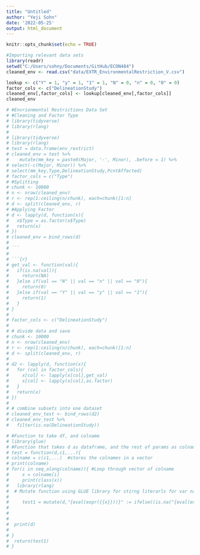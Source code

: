 ```yaml
---
title: "Untitled"
author: "Yeji Sohn"
date: '2022-05-25'
output: html_document
---
```


```r
knitr::opts_chunk$set(echo = TRUE)
```


```r
#Importing relevant data sets
library(readr)
setwd("C:/Users/sohny/Documents/GitHub/ECON484")
cleaned_env <- read.csv("data/EXTR_EnvironmentalRestriction_V.csv")
```

```r
lookup <- c("Y" = 1, "y" = 1, "1" = 1, "N" = 0, "n" = 0, "0" = 0)
factor_cols <- c("DelineationStudy")
cleaned_env[,factor_cols] <- lookup[cleaned_env[,factor_cols]]
cleaned_env
```

```r
# #Envrionmental Restrictions Data Set
# #Cleaning and Factor Type
# library(tidyverse)
# library(rlang)
# 
# library(tidyverse)
# library(rlang)
# test = data.frame(env_restrict)
# cleaned_env = test %>%
#    mutate(mm_key = paste0(Major, '-', Minor), .before = 1) %>% 
# select(-c(Major, Minor)) %>%
# select(mm_key,Type,DelineationStudy,PcntAffected)
# factor_cols = c("Type")
# #Splitting
# chunk <- 10000
# n <- nrow(cleaned_env)
# r <- rep(1:ceiling(n/chunk), each=chunk)[1:n]
# d <- split(cleaned_env, r)
# #Applying Factor 
# d <- lapply(d, function(x){
#   x$Type = as.factor(x$Type)
#   return(x)
# })
# cleaned_env = bind_rows(d)
# 
# ```
# 
# ```{r}
# get_val <- function(val){
#   if(is.na(val)){
#     return(NA)
#   }else if(val == "N" || val == "n" || val == "0"){
#     return(0)
#   }else if(val == "Y" || val == "y" || val == "1"){
#     return(1)
#   }
# }
# 
# factor_cols <- c("DelineationStudy")
# 
# # divide data and save
# chunk <- 10000
# n <- nrow(cleaned_env)
# r <- rep(1:ceiling(n/chunk), each=chunk)[1:n]
# d <- split(cleaned_env, r)
# 
# d2 <- lapply(d, function(x){
#   for (col in factor_cols){
#     x[col] <- lapply(x[col],get_val)
#     x[col] <- lapply(x[col],as.factor)
#   }
#   return(x)
# })
# 
# # combine subsets into one dataset
# cleaned_env_test <- bind_rows(d2)
# cleaned_env_test %>%
#   filter(is.na(DelineationStudy))
```


```r
# #Function to take df, and colname
# library(glue)
# #Function that takes d as dataframe, and the rest of params as colname
# test = function(d,c1,...){
# colname = c(c1,...)  #stores the colnames in a vector 
# print(colname)
# for(i in seq_along(colname)){ #Loop through vector of colname
#     x = colname[i]
#     print(class(x))
#   library(rlang)
#  # Mutate function using GLUE library for stirng literarls for var name. Also converting the x value to class       type of symbol from charecter so it can be used in mutate function. Nested loop that looks for NA first if true return Real NA, else it continues to next loop to covnert convert
#     
#     test1 = mutate(d,"{eval(expr({{x}}))}" := ifelse((is.na("{eval(expr({{x}}))}")),NA_real_, ifelse(("{eval(expr({{x}}))}") == "y",1,0))) 
#   
#   
#  
#  print(d) 
#   
# }
#  return(test1)
# }
```